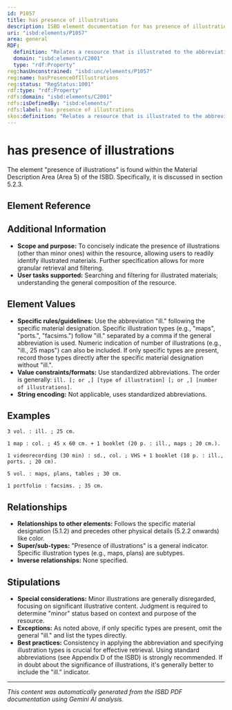 ```yaml
---
id: P1057
title: has presence of illustrations
description: ISBD element documentation for has presence of illustrations
uri: "isbd:elements/P1057"
area: general
RDF:
  definition: "Relates a resource that is illustrated to the abbreviation \"ill.\" (or its equivalent in another language), followed or replaced by a specification of particular types of illustration."
  domain: "isbd:elements/C2001"
  type: "rdf:Property"
reg:hasUnconstrained: "isbd:unc/elements/P1057"
reg:name: hasPresenceOfIllustrations
reg:status: "RegStatus:1001"
rdf:type: "rdf:Property"
rdfs:domain: "isbd:elements/C2001"
rdfs:isDefinedBy: "isbd:elements/"
rdfs:label: has presence of illustrations
skos:definition: "Relates a resource that is illustrated to the abbreviation \"ill.\" (or its equivalent in another language), followed or replaced by a specification of particular types of illustration."
---
```

# has presence of illustrations

The element "presence of illustrations" is found within the Material Description Area (Area 5) of the ISBD.  Specifically, it is discussed in section 5.2.3.

## Element Reference


<ElementReference frontMatter={frontMatter} />

## Additional Information

- **Scope and purpose:** To concisely indicate the presence of illustrations (other than minor ones) within the resource, allowing users to readily identify illustrated materials.  Further specification allows for more granular retrieval and filtering.
- **User tasks supported:** Searching and filtering for illustrated materials; understanding the general composition of the resource.


## Element Values

- **Specific rules/guidelines:** Use the abbreviation "ill." following the specific material designation.  Specific illustration types (e.g., "maps", "ports.", "facsims.") follow "ill." separated by a comma if the general abbreviation is used.  Numeric indication of number of illustrations (e.g., "ill., 25 maps") can also be included. If only specific types are present, record those types directly after the specific material designation without "ill.".
- **Value constraints/formats:**  Use standardized abbreviations. The order is generally: `ill. [; or ,] [type of illustration] [; or ,] [number of illustrations]`.
- **String encoding:** Not applicable, uses standardized abbreviations.



## Examples

```
3 vol. : ill. ; 25 cm.
```

```
1 map : col. ; 45 x 60 cm. + 1 booklet (20 p. : ill., maps ; 20 cm.).
```

```
1 videorecording (30 min) : sd., col. ; VHS + 1 booklet (10 p. : ill., ports. ; 20 cm).
```

```
5 vol. : maps, plans, tables ; 30 cm. 
```

```
1 portfolio : facsims. ; 35 cm.
```



## Relationships

- **Relationships to other elements:** Follows the specific material designation (5.1.2) and precedes other physical details (5.2.2 onwards) like color.
- **Super/sub-types:**  "Presence of illustrations" is a general indicator.  Specific illustration types (e.g., maps, plans) are subtypes.
- **Inverse relationships:** None specified.


## Stipulations

- **Special considerations:** Minor illustrations are generally disregarded, focusing on significant illustrative content. Judgment is required to determine "minor" status based on context and purpose of the resource.
- **Exceptions:** As noted above, if only specific types are present, omit the general "ill." and list the types directly.
- **Best practices:**  Consistency in applying the abbreviation and specifying illustration types is crucial for effective retrieval. Using standard abbreviations (see Appendix D of the ISBD) is strongly recommended.  If in doubt about the significance of illustrations, it's generally better to include the "ill." indicator.


---

*This content was automatically generated from the ISBD PDF documentation using Gemini AI analysis.*

